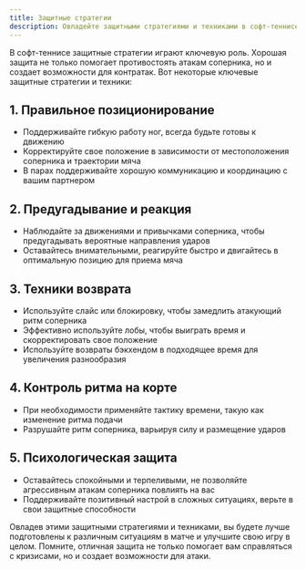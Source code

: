 ```yaml
---
title: Защитные стратегии
description: Овладейте защитными стратегиями и техниками в софт-теннисе
---
```


В софт-теннисе защитные стратегии играют ключевую роль. Хорошая защита не только помогает противостоять атакам соперника, но и создает возможности для контратак. Вот некоторые ключевые защитные стратегии и техники:

## 1. Правильное позиционирование

- Поддерживайте гибкую работу ног, всегда будьте готовы к движению
- Корректируйте свое положение в зависимости от местоположения соперника и траектории мяча
- В парах поддерживайте хорошую коммуникацию и координацию с вашим партнером

## 2. Предугадывание и реакция

- Наблюдайте за движениями и привычками соперника, чтобы предугадывать вероятные направления ударов
- Оставайтесь внимательными, реагируйте быстро и двигайтесь в оптимальную позицию для приема мяча

## 3. Техники возврата

- Используйте слайс или блокировку, чтобы замедлить атакующий ритм соперника
- Эффективно используйте лобы, чтобы выиграть время и скорректировать свое положение
- Используйте возвраты бэкхендом в подходящее время для увеличения разнообразия

## 4. Контроль ритма на корте

- При необходимости применяйте тактику времени, такую как изменение ритма подачи
- Разрушайте ритм соперника, варьируя силу и размещение ударов

## 5. Психологическая защита

- Оставайтесь спокойными и терпеливыми, не позволяйте агрессивным атакам соперника повлиять на вас
- Поддерживайте позитивный настрой в сложных ситуациях, верьте в свои защитные способности

Овладев этими защитными стратегиями и техниками, вы будете лучше подготовлены к различным ситуациям в матче и улучшите свою игру в целом. Помните, отличная защита не только помогает вам справляться с кризисами, но и создает возможности для атаки.